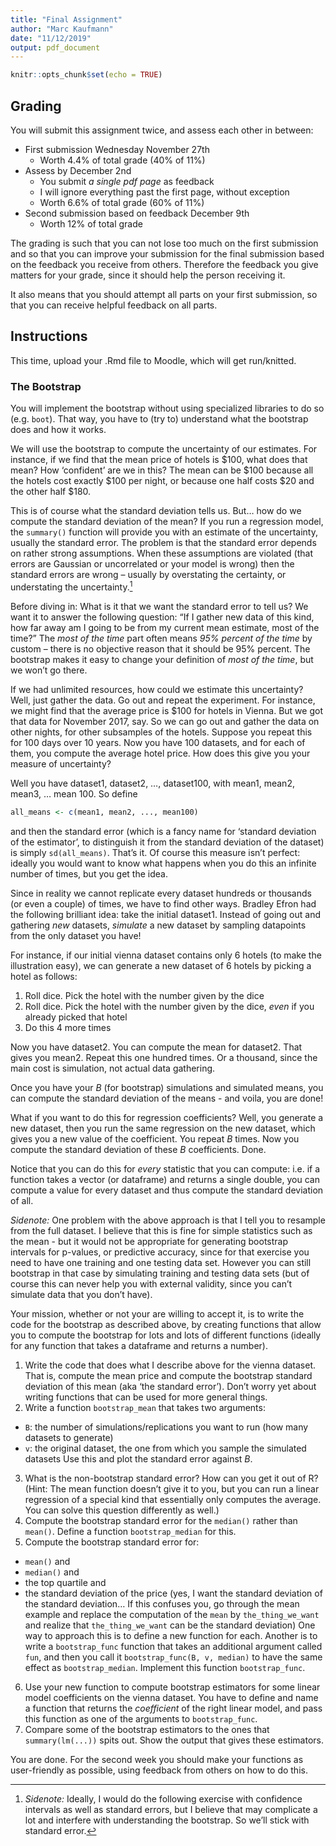 ```yaml
---
title: "Final Assignment"
author: "Marc Kaufmann"
date: "11/12/2019"
output: pdf_document
---
```


```r
knitr::opts_chunk$set(echo = TRUE)
```

## Grading

You will submit this assignment twice, and assess each other in between:

- First submission Wednesday November 27th
  - Worth 4.4% of total grade (40% of 11%)
- Assess by December 2nd
  - You submit *a single pdf page* as feedback
  - I will ignore everything past the first page, without exception
  - Worth 6.6% of total grade (60% of 11%)
- Second submission based on feedback December 9th
  - Worth 12% of total grade

The grading is such that you can not lose too much on the first submission and so that you can improve your submission for the final submission based on the feedback you receive from others. Therefore the feedback you give matters for your grade, since it should help the person receiving it.

It also means that you should attempt all parts on your first submission, so that you can receive helpful feedback on all parts.

## Instructions

This time, upload your .Rmd file to Moodle, which will get run/knitted.

### The Bootstrap

You will implement the bootstrap without using specialized libraries to do so (e.g. `boot`). That way, you have to (try to) understand what the bootstrap does and how it works. 

We will use the bootstrap to compute the uncertainty of our estimates. For instance, if we find that the mean price of hotels is \$100, what does that mean? How 'confident' are we in this? The mean can be \$100 because all the hotels cost exactly \$100 per night, or because one half costs \$20 and the other half \$180.

This is of course what the standard deviation tells us. But... how do we compute the standard deviation of the mean? If you run a regression model, the `summary()` function will provide you with an estimate of the uncertainty, usually the standard error. The problem is that the standard error depends on rather strong assumptions. When these assumptions are violated (that errors are Gaussian or uncorrelated or your model is wrong) then the standard errors are wrong -- usually by overstating the certainty, or understating the uncertainty.^[*Sidenote:* Ideally, I would do the following exercise with confidence intervals as well as standard errors, but I believe that may complicate a lot and interfere with understanding the bootstrap. So we'll stick with standard error.]

Before diving in: What is it that we want the standard error to tell us? We want it to answer the following question: "If I gather new data of this kind, how far away am I going to be from my current mean estimate, most of the time?" The *most of the time* part often means *95% percent of the time* by custom -- there is no objective reason that it should be 95% percent. The bootstrap makes it easy to change your definition of *most of the time*, but we won't go there.

If we had unlimited resources, how could we estimate this uncertainty? Well, just gather the data. Go out and repeat the experiment. For instance, we might find that the average price is \$100 for hotels in Vienna. But we got that data for November 2017, say. So we can go out and gather the data on other nights, for other subsamples of the hotels. Suppose you repeat this for 100 days over 10 years. Now you have 100 datasets, and for each of them, you compute the average hotel price. How does this give you your measure of uncertainty?

Well you have dataset1, dataset2, ..., dataset100, with mean1, mean2, mean3, ... mean 100. So define

```r
all_means <- c(mean1, mean2, ..., mean100)
```

and then the standard error (which is a fancy name for 'standard deviation of the estimator', to distinguish it from the standard deviation of the dataset) is simply `sd(all_means)`. That's it. Of course this measure isn't perfect: ideally you would want to know what happens when you do this an infinite number of times, but you get the idea.

Since in reality we cannot replicate every dataset hundreds or thousands (or even a couple) of times, we have to find other ways. Bradley Efron had the following brilliant idea: take the initial dataset1. Instead of going out and gathering *new* datasets, *simulate* a new dataset by sampling datapoints from the only dataset you have! 

For instance, if our initial vienna dataset contains only 6 hotels (to make the illustration easy), we can generate a new dataset of 6 hotels by picking a hotel as follows:

1. Roll dice. Pick the hotel with the number given by the dice
1. Roll dice. Pick the hotel with the number given by the dice, *even* if you already picked that hotel
1. Do this 4 more times

Now you have dataset2. You can compute the mean for dataset2. That gives you mean2. Repeat this one hundred times. Or a thousand, since the main cost is simulation, not actual data gathering.

Once you have your $B$ (for bootstrap) simulations and simulated means, you can compute the standard deviation of the means - and voila, you are done!

What if you want to do this for regression coefficients? Well, you generate a new dataset, then you run the same regression on the new dataset, which gives you a new value of the coefficient. You repeat $B$ times. Now you compute the standard deviation of these $B$ coefficients. Done.

Notice that you can do this for *every* statistic that you can compute: i.e. if a function takes a vector (or dataframe) and returns a single double, you can compute a value for every dataset and thus compute the standard deviation of all.

*Sidenote:* One problem with the above approach is that I tell you to resample from the full dataset. I believe that this is fine for simple statistics such as the mean - but it would not be appropriate for generating bootstrap intervals for p-values, or predictive accuracy, since for that exercise you need to have one training and one testing data set. However you can still bootstrap in that case by simulating training and testing data sets (but of course this can never help you with external validity, since you can't simulate data that you don't have).

Your mission, whether or not your are willing to accept it, is to write the code for the bootstrap as described above, by creating functions that allow you to compute the bootstrap for lots and lots of different functions (ideally for any function that takes a dataframe and returns a number).

1. Write the code that does what I describe above for the vienna dataset. That is, compute the mean price and compute the bootstrap standard deviation of this mean (aka 'the standard error'). Don't worry yet about writing functions that can be used for more general things.
2. Write a function `bootstrap_mean` that takes two arguments:
- `B`: the number of simulations/replications you want to run (how many datasets to generate)
- `v`: the original dataset, the one from which you sample the simulated datasets
Use this and plot the standard error against $B$.
3. What is the non-bootstrap standard error? How can you get it out of R? (Hint: The mean function doesn't give it to you, but you can run a linear regression of a special kind that essentially only computes the average. You can solve this question differently as well.)
4. Compute the bootstrap standard error for the `median()` rather than `mean()`. Define a function `bootstrap_median` for this.
5. Compute the bootstrap standard error for:
  - `mean()` and
  - `median()` and
  - the top quartile and
  - the standard deviation of the price (yes, I want the standard deviation of the standard deviation... If this confuses you, go through the mean example and replace the computation of the `mean` by `the_thing_we_want` and realize that `the_thing_we_want` can be the standard deviation)
One way to approach this is to define a new function for each. Another is to write a `bootstrap_func` function that takes an additional argument called `fun`, and then you call it `bootstrap_func(B, v, median)` to have the same effect as `bootstrap_median`. Implement this function `bootstrap_func`.
6. Use your new function to compute bootstrap estimators for some linear model coefficients on the vienna dataset. You have to define and name a function that returns the *coefficient* of the right linear model, and pass this function as one of the arguments to `bootstrap_func`.
7. Compare some of the bootstrap estimators to the ones that `summary(lm(...))` spits out. Show the output that gives these estimators.

You are done. For the second week you should make your functions as user-friendly as possible, using feedback from others on how to do this.
